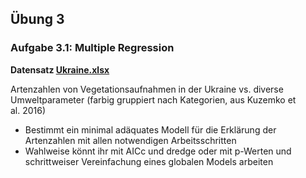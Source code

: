 ## Übung 3

### Aufgabe 3.1: Multiple Regression

**Datensatz [Ukraine.xlsx](15_Statistik3/data/Ukraine.xlsx)**

Artenzahlen von Vegetationsaufnahmen in der Ukraine vs. diverse Umweltparameter (farbig gruppiert nach Kategorien, aus Kuzemko et al. 2016) 

- Bestimmt ein minimal adäquates Modell für die Erklärung der Artenzahlen mit allen notwendigen Arbeitsschritten
- Wahlweise könnt ihr mit AICc und dredge oder mit p-Werten und schrittweiser Vereinfachung eines globalen Models arbeiten


